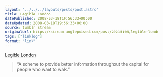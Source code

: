 ```yaml
---
layout: "../../../layouts/posts/post.astro"
title: Legible London
datePublished: 2008-03-18T19:56:33+00:00
dateUpdated: 2008-03-18T19:56:33+00:00
source: tumblr stream
originalUrl: https://stream.anglepoised.com/post/29215105/legible-london
tags: ["linklog"]
format: "link"
---
```


[Legible London][1]

> &ldquo;A scheme to provide better information throughout the capital for people who want to walk.&rdquo;

[1]: http://www.legiblelondon.info/wp01/index.php
